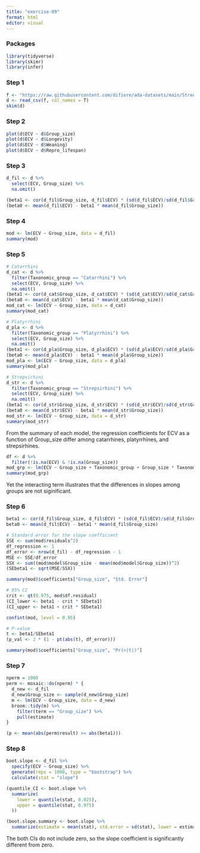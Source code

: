 ```yaml
---
title: "exercise-09"
format: html
editor: visual
---
```


### Packages

```r
library(tidyverse)
library(skimr)
library(infer)
```

### Step 1

```r
f <- "https://raw.githubusercontent.com/difiore/ada-datasets/main/Street_et_al_2017.csv"
d <- read_csv(f, col_names = T)
skim(d)
```

### Step 2

```r
plot(d$ECV ~ d$Group_size)
plot(d$ECV ~ d$Longevity)
plot(d$ECV ~ d$Weaning)
plot(d$ECV ~ d$Repro_lifespan)
```

### Step 3

```r
d_fil <- d %>%
  select(ECV, Group_size) %>%
  na.omit()

(beta1 <- cor(d_fil$Group_size, d_fil$ECV) * (sd(d_fil$ECV)/sd(d_fil$Group_size)))
(beta0 <- mean(d_fil$ECV) - beta1 * mean(d_fil$Group_size))
```

### Step 4

```r
mod <- lm(ECV ~ Group_size, data = d_fil)
summary(mod)
```

### Step 5

```r
# Catarrhini
d_cat <- d %>%
  filter(Taxonomic_group == "Catarrhini") %>%
  select(ECV, Group_size) %>%
  na.omit()
(beta1 <- cor(d_cat$Group_size, d_cat$ECV) * (sd(d_cat$ECV)/sd(d_cat$Group_size)))
(beta0 <- mean(d_cat$ECV) - beta1 * mean(d_cat$Group_size))
mod_cat <- lm(ECV ~ Group_size, data = d_cat)
summary(mod_cat)

# Platyrrhini
d_pla <- d %>%
  filter(Taxonomic_group == "Platyrrhini") %>%
  select(ECV, Group_size) %>%
  na.omit()
(beta1 <- cor(d_pla$Group_size, d_pla$ECV) * (sd(d_pla$ECV)/sd(d_pla$Group_size)))
(beta0 <- mean(d_pla$ECV) - beta1 * mean(d_pla$Group_size))
mod_pla <- lm(ECV ~ Group_size, data = d_pla)
summary(mod_pla)

# Strepsirhini
d_str <- d %>%
  filter(Taxonomic_group == "Strepsirhini") %>%
  select(ECV, Group_size) %>%
  na.omit()
(beta1 <- cor(d_str$Group_size, d_str$ECV) * (sd(d_str$ECV)/sd(d_str$Group_size)))
(beta0 <- mean(d_str$ECV) - beta1 * mean(d_str$Group_size))
mod_str <- lm(ECV ~ Group_size, data = d_str)
summary(mod_str)
```

From the summary of each model, the regression coefficients for ECV as a function of Group_size differ among catarrhines, platyrrhines, and strepsirhines.

```r
df <- d %>%
  filter(!is.na(ECV) & !is.na(Group_size))
mod_grp <- lm(ECV ~ Group_size + Taxonomic_group + Group_size * Taxonomic_group, data = df)
summary(mod_grp)
```

Yet the interacting term illustrates that the differences in slopes among groups are not siginificant.

### Step 6
```r
beta1 <- cor(d_fil$Group_size, d_fil$ECV) * (sd(d_fil$ECV)/sd(d_fil$Group_size))
beta0 <- mean(d_fil$ECV) - beta1 * mean(d_fil$Group_size)

# Standard error for the slope coefficient
SSE <- sum(mod$residuals^2)
df_regression <- 1
df_error <- nrow(d_fil) - df_regression - 1
MSE <- SSE/df_error
SSX <- sum((mod$model$Group_size - mean(mod$model$Group_size))^2)
(SEbeta1 <- sqrt(MSE/SSX))

summary(mod)$coefficients["Group_size", "Std. Error"]

# 95% CI
crit <- qt(0.975, mod$df.residual)
(CI_lower <- beta1 - crit * SEbeta1)
(CI_upper <- beta1 + crit * SEbeta1)

confint(mod, level = 0.95)

# P-value
t <- beta1/SEbeta1
(p_val <- 2 * (1 - pt(abs(t), df_error)))

summary(mod)$coefficients["Group_size", "Pr(>|t|)"]
```

### Step 7
```r
nperm = 1000
perm <- mosaic::do(nperm) * {
  d_new <- d_fil
  d_new$Group_size <- sample(d_new$Group_size)
  m <- lm(ECV ~ Group_size, data = d_new)
  broom::tidy(m) %>%
    filter(term == "Group_size") %>%
    pull(estimate)
}

(p <- mean(abs(perm$result) >= abs(beta1)))
```

### Step 8
```r
boot.slope <- d_fil %>%
  specify(ECV ~ Group_size) %>%
  generate(reps = 1000, type = "bootstrap") %>%
  calculate(stat = "slope")

(quantile_CI <- boot.slope %>%
  summarize(
    lower = quantile(stat, 0.025),
    upper = quantile(stat, 0.975)
  ))

(boot.slope.summary <- boot.slope %>%
  summarize(estimate = mean(stat), std.error = sd(stat), lower = estimate - std.error * crit, upper = estimate + std.error * crit))
```
The both CIs do not include zero, so  the slope coefficient is significantly different from zero.